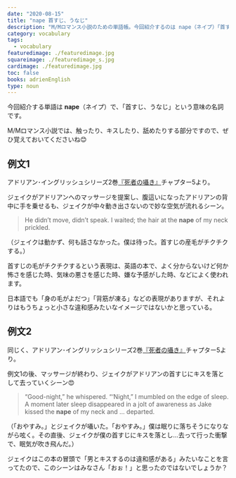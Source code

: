 ```yaml
---
date: "2020-08-15"
title: "nape 首すじ、うなじ"
description: "M/Mロマンス小説のための単語帳。今回紹介するのは nape（ネイプ）「首すじ、うなじ」という意味の名詞です。"
category: vocabulary
tags:
  - vocabulary
featuredimage: ./featuredimage.jpg
squareimage: ./featuredimage_s.jpg
cardimage: ./featuredimage.jpg
toc: false
books: adrienEnglish
type: noun
---
```



今回紹介する単語は __nape__（ネイプ）で、「首すじ、うなじ」という意味の名詞です。

M/Mロマンス小説では、触ったり、キスしたり、舐めたりする部分ですので、ぜひ覚えておいてくださいね😊

## 例文1

アドリアン･イングリッシュシリーズ2巻[『死者の囁き』](/mm-romance/a-dangerous-thing/)チャプター5より。

ジェイクがアドリアンへのマッサージを提案し、腹這いになったアドリアンの背中に手を乗せるも、ジェイクが中々動き出さないので妙な空気が流れるシーン。

<Blockquote srcName="A Dangerous Thing (The Adrien English Mysteries #2)" srcURL="https://amzn.to/3fZxlH5" book>
He didn’t move, didn’t speak. I waited; the hair at the <strong>nape</strong> of my neck prickled.
</Blockquote>

<p className="translation">（ジェイクは動かず、何も話さなかった。僕は待った。首すじの産毛がチクチクする。）</p>

首すじの毛がチクチクするという表現は、英語の本で、よく分からないけど何か怖さを感じた時、気味の悪さを感じた時、嫌な予感がした時、などによく使われます。

日本語でも「身の毛がよだつ」「背筋が凍る」などの表現がありますが、それよりはもうちょっと小さな違和感みたいなイメージではないかと思っている。

## 例文2

同じく、アドリアン･イングリッシュシリーズ2巻[『死者の囁き』](/mm-romance/a-dangerous-thing/)チャプター5より。

例文1の後、マッサージが終わり、ジェイクがアドリアンの首すじにキスを落として去っていくシーン😍

<Blockquote srcName="A Dangerous Thing (The Adrien English Mysteries #2)" srcURL="https://amzn.to/3fZxlH5" book>
“Good-night,” he whispered. “‘Night,” I mumbled on the edge of sleep. A moment later sleep disappeared in a jolt of awareness as Jake kissed the <strong>nape</strong> of my neck and ... departed.
</Blockquote>

<p className="translation">（「おやすみ。」とジェイクが囁いた。「おやすみ。」僕は眠りに落ちそうになりながら呟く。その直後、ジェイクが僕の首すじにキスを落とし…去って行った衝撃で、眠気が吹き飛んだ。）</p>

ジェイクはこの本の冒頭で「男とキスするのは違和感がある」みたいなことを言ってたので、このシーンはみなさん「おぉ！」と思ったのではないでしょうか？

<VocabularyFooter book="dangerousThing" />

